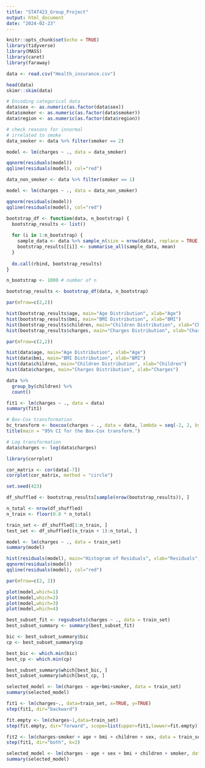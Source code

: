 ---
title: "STAT423_Group_Project"
output: html_document
date: "2024-02-23"
---

```{r setup, include=FALSE}
knitr::opts_chunk$set(echo = TRUE)
library(tidyverse)
library(MASS)
library(caret)
library(faraway)
```

```{r}
data <- read.csv("Health_insurance.csv")
```

```{r data_check}
head(data)
skimr::skim(data)
```

```{r data_encoding}
# Encoding categorical data
data$sex <- as.numeric(as.factor(data$sex))
data$smoker <- as.numeric(as.factor(data$smoker))
data$region <- as.numeric(as.factor(data$region))
```

```{r smoker}
# check reasons for innormal
# irrelated to smoke
data_smoker <- data %>% filter(smoker == 2)

model <- lm(charges ~ ., data = data_smoker)

qqnorm(residuals(model))
qqline(residuals(model), col="red")

data_non_smoker <- data %>% filter(smoker == 1)

model <- lm(charges ~ ., data = data_non_smoker)

qqnorm(residuals(model))
qqline(residuals(model), col="red")
```

```{r bootstrap, warning=FALSE}
bootstrap_df <- function(data, n_bootstrap) {
  bootstrap_results <- list()
  
  for (i in 1:n_bootstrap) {
    sample_data <- data %>% sample_n(size = nrow(data), replace = TRUE)
    bootstrap_results[[i]] <- summarise_all(sample_data, mean)
  }
  
  do.call(rbind, bootstrap_results)
}

n_bootstrap <- 1000 # number of n

bootstrap_results <- bootstrap_df(data, n_bootstrap)
```

```{r data_check_bootstrap}
par(mfrow=c(2,2))

hist(bootstrap_results$age, main="Age Distribution", xlab="Age")
hist(bootstrap_results$bmi, main="BMI Distribution", xlab="BMI")
hist(bootstrap_results$children, main="Children Distribution", xlab="Children")
hist(bootstrap_results$charges, main="Charges Distribution", xlab="Charges")
```

```{r data_check_og}
par(mfrow=c(2,2))

hist(data$age, main="Age Distribution", xlab="Age")
hist(data$bmi, main="BMI Distribution", xlab="BMI")
hist(data$children, main="Children Distribution", xlab="Children")
hist(data$charges, main="Charges Distribution", xlab="Charges")
```

```{r children_count}
data %>%
  group_by(children) %>%
  count()
```

```{r lr_fit_initial}
fit1 <- lm(charges ~ ., data = data)
summary(fit1)
```

```{r box-cox_transform}
# Box-Cox transformation
bc_transform <- boxcox(charges ~ ., data = data, lambda = seq(-2, 2, by=0.1))
title(main = "95% CI for the Box-Cox transform.")

# Log transformation
data$charges <- log(data$charges)
```

```{r corrplot}
library(corrplot)

cor_matrix <- cor(data[-7])
corrplot(cor_matrix, method = "circle")
```

```{r data_split}
set.seed(423)

df_shuffled <- bootstrap_results[sample(nrow(bootstrap_results)), ]

n_total <- nrow(df_shuffled)
n_train <- floor(0.8 * n_total)

train_set <- df_shuffled[1:n_train, ]
test_set <- df_shuffled[(n_train + 1):n_total, ]
```

```{r boot_strap_fit}
model <- lm(charges ~ ., data = train_set)
summary(model)
```

```{r res_qq_plot}
hist(residuals(model), main="Histogram of Residuals", xlab="Residuals", breaks=30)
qqnorm(residuals(model))
qqline(residuals(model), col="red")
```

```{r detailed_residual_plot}
par(mfrow=c(2, 2))

plot(model,which=1)
plot(model,which=2)
plot(model,which=3)
plot(model,which=4)
```

```{r model_selection}
best_subset_fit <- regsubsets(charges ~ ., data = train_set)
best_subset_summary <- summary(best_subset_fit)

bic <- best_subset_summary$bic
cp <- best_subset_summary$cp

best_bic <- which.min(bic)
best_cp <- which.min(cp)

best_subset_summary$which[best_bic, ]
best_subset_summary$which[best_cp, ]
```

```{r selected_model}
selected_model <- lm(charges ~ age+bmi+smoker, data = train_set)
summary(selected_model)
```

```{r backward}
fit1 <- lm(charges~., data=train_set, x=TRUE, y=TRUE)
step(fit1, dir="backward")
```

```{r forward}
fit.empty <- lm(charges~1,data=train_set)
step(fit.empty, dir="forward", scope=list(upper=fit1,lowwer=fit.empty))
```

```{r bi-directional}
fit2 <- lm(charges~smoker + age + bmi + children + sex, data = train_set, x=TRUE, y=TRUE)
step(fit1, dir="both", k=2)
```

```{r selected_model_1}
selected_model <- lm(charges ~ age + sex + bmi + children + smoker, data = train_set, x=TRUE, y=TRUE)
summary(selected_model)
```
